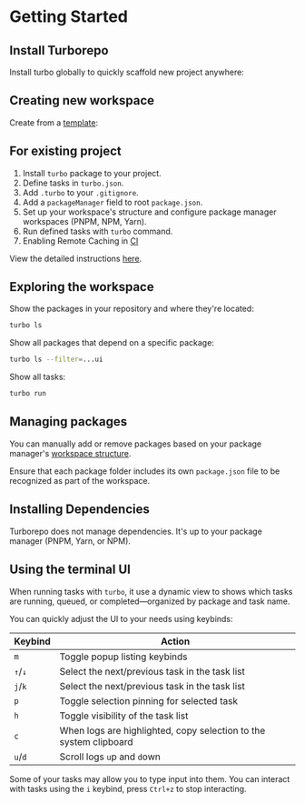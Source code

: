 
# Getting Started

## Install Turborepo

Install turbo globally to quickly scaffold new project anywhere:

<PackageManagerTabs command="install turbo --global" />


## Creating new workspace

Create from a [template](https://turborepo.com/docs/getting-started/examples):

<PackageManagerTabs command="dlx create-turbo@latest" />


## For existing project

1. Install `turbo` package to your project.
2. Define tasks in `turbo.json`.
3. Add `.turbo` to your `.gitignore`.
4. Add a `packageManager` field to root `package.json`.
5. Set up your workspace's structure and configure package manager workspaces (PNPM, NPM, Yarn).
6. Run defined tasks with `turbo` command.
7. Enabling Remote Caching in [CI](https://turborepo.com/docs/crafting-your-repository/constructing-ci)

View the detailed instructions [here](https://turborepo.com/docs/getting-started/add-to-existing-repository).


## Exploring the workspace

Show the packages in your repository and where they're located:

```bash title="Terminal"
turbo ls
```

Show all packages that depend on a specific package:

```bash title="Terminal"
turbo ls --filter=...ui
```

Show all tasks:

```bash title="Terminal"
turbo run
```


## Managing packages

You can manually add or remove packages based on your package manager's [workspace structure](./workspace-structure.mdx).

Ensure that each package folder includes its own `package.json` file to be recognized as part of the workspace.


## Installing Dependencies

Turborepo does not manage dependencies. It's up to your package manager (PNPM, Yarn, or NPM).


## Using the terminal UI

When running tasks with `turbo`, it use a dynamic view to shows which tasks are running, queued, or completed—organized by package and task name.

You can quickly adjust the UI to your needs using keybinds:

| Keybind | Action                                                            |
| ------- | ----------------------------------------------------------------- |
| `m`     | Toggle popup listing keybinds                                     |
| `↑`/`↓` | Select the next/previous task in the task list                    |
| `j`/`k` | Select the next/previous task in the task list                    |
| `p`     | Toggle selection pinning for selected task                        |
| `h`     | Toggle visibility of the task list                                |
| `c`     | When logs are highlighted, copy selection to the system clipboard |
| `u`/`d` | Scroll logs `u`p and `d`own                                       |

Some of your tasks may allow you to type input into them. You can interact with tasks using the `i` keybind, press `Ctrl+z` to stop interacting.